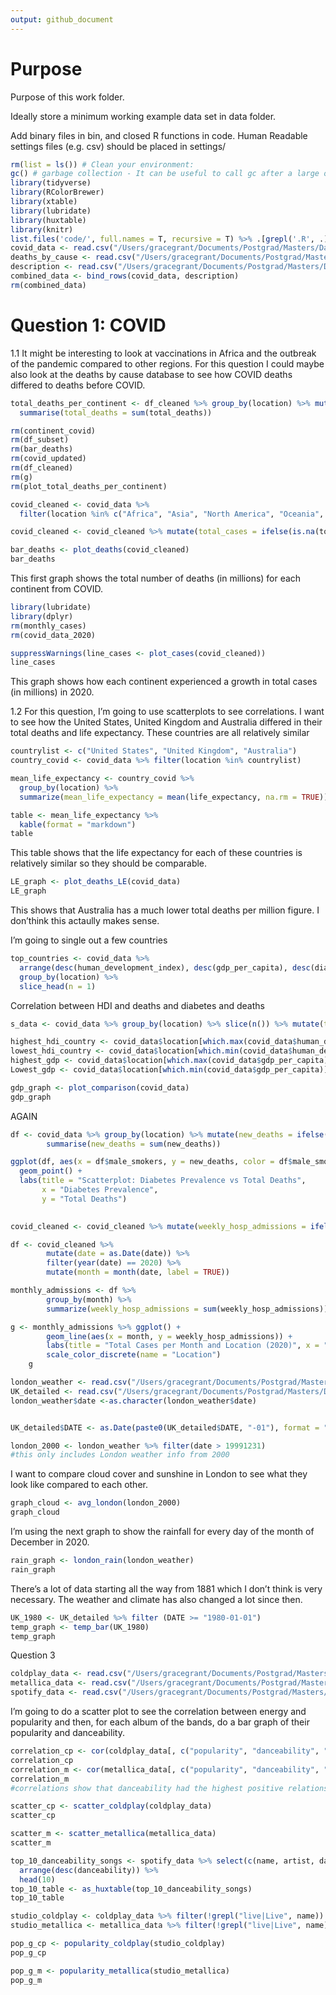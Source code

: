 ```yaml
---
output: github_document
---
```


# Purpose

Purpose of this work folder.

Ideally store a minimum working example data set in data folder.

Add binary files in bin, and closed R functions in code. Human Readable settings files (e.g. csv) should be placed in settings/


```r

rm(list = ls()) # Clean your environment:
gc() # garbage collection - It can be useful to call gc after a large object has been removed, as this may prompt R to return memory to the operating system.
library(tidyverse)
library(RColorBrewer)
library(xtable)
library(lubridate)
library(huxtable)
library(knitr)
list.files('code/', full.names = T, recursive = T) %>% .[grepl('.R', .)] %>% as.list() %>% walk(~source(.))
covid_data <- read.csv("/Users/gracegrant/Documents/Postgrad/Masters/Data Science/Take home exam/Question 1/data/Covid/owid-covid-data.csv")
deaths_by_cause <- read.csv("/Users/gracegrant/Documents/Postgrad/Masters/Data Science/Take home exam/Question 1/data/Covid/Deaths_by_cause.csv")
description <- read.csv("/Users/gracegrant/Documents/Postgrad/Masters/Data Science/Take home exam/Question 1/data/Covid/covid_data_description.csv")
combined_data <- bind_rows(covid_data, description)
rm(combined_data)
```
\newpage
# Question 1: COVID
1.1 It might be interesting to look at vaccinations in Africa and the outbreak of the pandemic compared to other regions. For this question I could maybe also look at the deaths by cause database to see how COVID deaths differed to deaths before COVID.
```r

total_deaths_per_continent <- df_cleaned %>% group_by(location) %>% mutate(total_deaths = total_deaths / 1000000) %>%
  summarise(total_deaths = sum(total_deaths)) 

rm(continent_covid)
rm(df_subset)
rm(bar_deaths)
rm(covid_updated)
rm(df_cleaned)
rm(g)
rm(plot_total_deaths_per_continent)

covid_cleaned <- covid_data %>%
  filter(location %in% c("Africa", "Asia", "North America", "Oceania", "South America", "Europe")) %>% mutate(total_deaths = ifelse(is.na(total_deaths), 0, total_deaths))

covid_cleaned <- covid_cleaned %>% mutate(total_cases = ifelse(is.na(total_cases), 0, total_cases))

bar_deaths <- plot_deaths(covid_cleaned)
bar_deaths
```
This first graph shows the total number of deaths (in millions) for each continent from COVID.

```r
library(lubridate)
library(dplyr)
rm(monthly_cases)
rm(covid_data_2020)

suppressWarnings(line_cases <- plot_cases(covid_cleaned))
line_cases
```
This graph shows how each continent experienced a growth in total cases (in millions) in 2020.

1.2 For this question, I'm going to use scatterplots to see correlations. I want to see how the United States, United Kingdom and Australia differed in their total deaths and life expectancy. These countries are all relatively similar
```r
countrylist <- c("United States", "United Kingdom", "Australia")
country_covid <- covid_data %>% filter(location %in% countrylist)

mean_life_expectancy <- country_covid %>%
  group_by(location) %>%
  summarize(mean_life_expectancy = mean(life_expectancy, na.rm = TRUE))

table <- mean_life_expectancy %>%
  kable(format = "markdown")
table
```
This table shows that the life expectancy for each of these countries is relatively similar so they should be comparable.
```r
LE_graph <- plot_deaths_LE(covid_data)
LE_graph

```
This shows that Australia has a much lower total deaths per million figure. I don'think this actaully makes sense.

I'm going to single out a few countries 
```r
top_countries <- covid_data %>%
  arrange(desc(human_development_index), desc(gdp_per_capita), desc(diabetes_prevalence)) %>%
  group_by(location) %>%
  slice_head(n = 1) 

```
Correlation between HDI and deaths and diabetes and deaths
```r
s_data <- covid_data %>% group_by(location) %>% slice(n()) %>% mutate(total_deaths = ifelse(is.na(total_deaths), 0, total_deaths)) %>% filter(!is.na(diabetes_prevalence), !is.na(gdp_per_capita))

highest_hdi_country <- covid_data$location[which.max(covid_data$human_development_index)]
lowest_hdi_country <- covid_data$location[which.min(covid_data$human_development_index)]
highest_gdp <- covid_data$location[which.max(covid_data$gdp_per_capita)]
Lowest_gdp <- covid_data$location[which.min(covid_data$gdp_per_capita)]

gdp_graph <- plot_comparison(covid_data)
gdp_graph
```
AGAIN
```r
df <- covid_data %>% group_by(location) %>% mutate(new_deaths = ifelse(is.na(new_deaths), 0, new_deaths)) %>%
        summarise(new_deaths = sum(new_deaths)) 

ggplot(df, aes(x = df$male_smokers, y = new_deaths, color = df$male_smokers)) +
  geom_point() +
  labs(title = "Scatterplot: Diabetes Prevalence vs Total Deaths",
       x = "Diabetes Prevalence",
       y = "Total Deaths") 
  
```

```r
covid_cleaned <- covid_cleaned %>% mutate(weekly_hosp_admissions = ifelse(is.na(weekly_hosp_admissions), 0, weekly_hosp_admissions)) %>% mutate(weekly_icu_admissions = ifelse(is.na(weekly_icu_admissions), 0, weekly_icu_admissions))

df <- covid_cleaned %>%
        mutate(date = as.Date(date)) %>%
        filter(year(date) == 2020) %>%
        mutate(month = month(date, label = TRUE))

monthly_admissions <- df %>%
        group_by(month) %>% 
        summarize(weekly_hosp_admissions = sum(weekly_hosp_admissions))

g <- monthly_admissions %>% ggplot() +
        geom_line(aes(x = month, y = weekly_hosp_admissions)) +
        labs(title = "Total Cases per Month and Location (2020)", x = "Month", y = "Total Deaths") +
        scale_color_discrete(name = "Location")
    g
```
\newpage
```r
london_weather <- read.csv("/Users/gracegrant/Documents/Postgrad/Masters/Data Science/Take home exam/Question 2/data/London/london_weather.csv")
UK_detailed <- read.csv("/Users/gracegrant/Documents/Postgrad/Masters/Data Science/Take home exam/Question 2/data/London/UKMonthly_Detailed.csv")
london_weather$date <-as.character(london_weather$date)


UK_detailed$DATE <- as.Date(paste0(UK_detailed$DATE, "-01"), format = "%Y-%m-%d")

london_2000 <- london_weather %>% filter(date > 19991231)
#this only includes London weather info from 2000
```

I want to compare cloud cover and sunshine in London to see what they look like compared to each other.
```r
graph_cloud <- avg_london(london_2000)
graph_cloud
```
I'm using the next graph to show the rainfall for every day of the month of December in 2020.
```r
rain_graph <- london_rain(london_weather)
rain_graph
```

There's a lot of data starting all the way from 1881 which I don't think is very necessary. The weather and climate has also changed a lot since then.
```r
UK_1980 <- UK_detailed %>% filter (DATE >= "1980-01-01")
temp_graph <- temp_bar(UK_1980)
temp_graph
```
Question 3
```r
coldplay_data <- read.csv("/Users/gracegrant/Documents/Postgrad/Masters/Data Science/Take home exam/Question 3/data/Coldplay_vs_Metallica/Coldplay.csv")
metallica_data <- read.csv("/Users/gracegrant/Documents/Postgrad/Masters/Data Science/Take home exam/Question 3/data/Coldplay_vs_Metallica/metallica.csv")
spotify_data <- read.csv("/Users/gracegrant/Documents/Postgrad/Masters/Data Science/Take home exam/Question 3/data/Coldplay_vs_Metallica/Broader_Spotify_Info.csv")
```

I'm going to do a scatter plot to see the correlation between energy and popularity and then, for each album of the bands, do a bar graph of their popularity and danceability.
```r
correlation_cp <- cor(coldplay_data[, c("popularity", "danceability", "energy", "instrumentalness", "liveness", "loudness")])
correlation_cp
correlation_m <- cor(metallica_data[, c("popularity", "danceability", "energy", "instrumentalness", "liveness", "loudness")])
correlation_m
#correlations show that danceability had the highest positive relationship with popularity for Coldplay and the second highest for Metallica so I'm using that metric

scatter_cp <- scatter_coldplay(coldplay_data)
scatter_cp
```
```r
scatter_m <- scatter_metallica(metallica_data)
scatter_m
```

```r
top_10_danceability_songs <- spotify_data %>% select(c(name, artist, danceability)) %>% 
  arrange(desc(danceability)) %>%
  head(10)
top_10_table <- as_huxtable(top_10_danceability_songs)
top_10_table
```
```r
studio_coldplay <- coldplay_data %>% filter(!grepl("live|Live", name)) %>% filter(!grepl("live|Live", album_name))
studio_metallica <- metallica_data %>% filter(!grepl("live|Live", name)) %>% filter(!grepl("live|Live", album))
```

```r
pop_g_cp <- popularity_coldplay(studio_coldplay)
pop_g_cp
```
```r
pop_g_m <- popularity_metallica(studio_metallica)
pop_g_m
```











